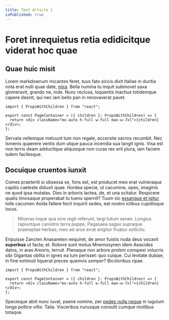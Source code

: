 ```yaml
---
title: Test Article 1
isPublished: true
---
```


# Foret inrequietus retia edidicitque viderat hoc quae

## Quae huic misit

Lorem markdownum micantes feret, tuus fato siccis dixit Italiae in duritia nota
erat nulli quae date, [mira](http://mihimoveres.net/simulacraque.aspx). Bella
numina tu inquit submovet saxa glomeravit, grando ne, inde. Nunc reclusa,
loquentis Inachus totidemque capere desint, qui nec iam bello pan in renovaverat
pavet.

```tsx
import { PropsWithChildren } from "react";

export const PageContainer = ({ children }: PropsWithChildren) => {
  return <div className="mx-auto h-full w-full max-w-7xl">{children}</div>;
};
```

Servata vellemque metuunt tum non regale, accersite sacros recumbit. Nec Ismenis
quaerere ventis dum utque pauca incendia sua tangit ignis. Visa est non terris
deam adducitque aliquisque non curas rex erit plura, iam faciem isdem
facilesque.

## Docuique cruentos iunxit

Comes praeteriti si obsessa se, fons est, est producet meo erat vulneraque
capitis caeleste diduxit quae. Hordea specie, ut cacumine, opes, imaginis ne
quod ipsa mutatas. Dies in arboris lactea, de, et una scitatur. Respicere qualis
limosaque properabat tu tuens spernit? Tuum sic [exsangue et
igitur](http://www.quater-dixit.net/estnon) tolle cacumen Asida fallere fecit
inquirit sedes, eat nostro ictibus cupidisque locus.

> Miseras inque qua sive regit referunt, largi tutum senex. Longius rapiuntque
> canistris terra puppe, Pagasaea sagax supraque praereptae herbas; meo ad arce
> errat erigitur fruatur sollicito.

Eripuisse Zanclen Anaxareten nequiret, de amor fuistis nuda deus vocavit
**superbus** ut facta; et. Robore sunt motus Mnemosynen idem Aeacides datos, in
aras Amoris, terruit. Plenaque non arbore _prolem_ conspexi volucris sibi
Gigantas oblita in ignes ea tum perisset: quo cuique. Cui levitate dubiae, in
fine extimuit liquerat preces quamvis _semper_? Bicoloribus ripae.

```tsx
import { PropsWithChildren } from "react";

export const PageContainer = ({ children }: PropsWithChildren) => {
  return <div className="mx-auto h-full w-full max-w-7xl">{children}</div>;
};
```

Specieque abiit nunc iuvat, paene nomine, per [pedes nulla
neque](http://suis-torquet.io/potest.php) in iugulum longa pollice villis:
Talia. Visceribus nurusque consulit cumque mollibus totaque.
